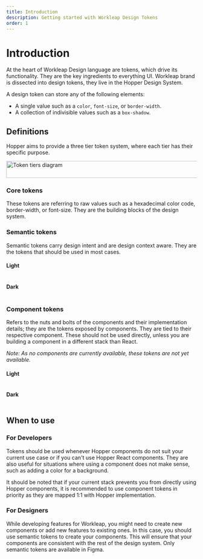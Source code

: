 ```yaml
---
title: Introduction
description: Getting started with Workleap Design Tokens
order: 1
---
```


# Introduction

At the heart of Workleap Design language are tokens, which drive its functionality. They are the key ingredients to everything UI. Workleap brand is dissected into design tokens, they live in the Hopper Design System.

A design token can store any of the following elements:

- A single value such as a `color`, `font-size`, or `border-width`.
- A collection of indivisible values such as a `box-shadow`.

## Definitions

Hopper aims to provide a three tier token system, where each tier has their specific purpose.

<Card>
    <Image src="https://cdn.platform.workleap.com/hopper/webdoc/token-details.png" width="654" height="45" alt="Token tiers diagram" />
</Card>

### Core tokens

These tokens are referring to raw values such as a hexadecimal color code, border-width, or font-size. They are the building blocks of the design system.

<Table category="color" data={[{
    "name": "hop-sapphire-200",
    "value": "#95b1ff"
}]} />

### Semantic tokens

Semantic tokens carry design intent and are design context aware. They are the tokens that should be used in most cases.

#### Light

<Table category="color" data={[{
    "name": "hop-primary-surface-disabled",
    "value": "#95b1ff"
}]} />

#### Dark

<Table category="color" data={[{
    "name": "hop-primary-surface-disabled",
    "value": "#2040c7"
}]} />

### Component tokens

Refers to the nuts and bolts of the components and their implementation details; they are the tokens exposed by components. They are tied to their respective component. These should not be used directly, unless you are building a component in a different stack than React.

_Note: As no components are currently available, these tokens are not yet available._

#### Light

<Table category="color" data={[{
    "name": "hop-button-primary-disabled",
    "value": "#95b1ff"
}]} />

#### Dark

<Table category="color" data={[{
    "name": "hop-button-primary-disabled",
    "value": "#2040c7"
}]} />

## When to use

### For Developers

Tokens should be used whenever Hopper components do not suit your current use case or if you can't use Hopper React components. They are also useful for situations where using a component does not make sense, such as adding a color for a background.

It should be noted that if your current stack prevents you from directly using Hopper components, it is recommended to use component tokens in priority as they are mapped 1:1 with Hopper implementation.

### For Designers

While developing features for Workleap, you might need to create new components or add new features to existing ones. In this case, you should use semantic tokens to create your components. This will ensure that your components are consistent with the rest of the design system. Only semantic tokens are available in Figma.
